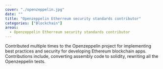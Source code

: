 ```yaml
---
cover: "./openzeppelin.jpg"
date: ""
title: "Openzeppelin Etherreum security standards contributor"
categories: ["Blockchain"]
areas:
  - Openzeppelin Etherreum security standards contributor
---
```

Contributed multiple times to the Openzeppelin project for implementing best practices and security for developing Ethereum blockchain apps. Contributions include, converting assembly code to solidity, rewriting all the Openzeppelin tests.